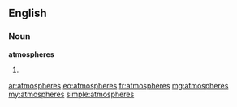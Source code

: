 ==English==

===Noun===
'''atmospheres'''

# {{plural of|atmosphere}}

[[ar:atmospheres]]
[[eo:atmospheres]]
[[fr:atmospheres]]
[[mg:atmospheres]]
[[my:atmospheres]]
[[simple:atmospheres]]
